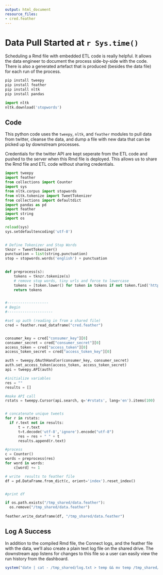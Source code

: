 ```yaml
---
output: html_document
resource_files:
- cred.feather
---
```


# Data Pull Started at `r Sys.time()`

Scheduling a Rmd file with embedded ETL code is really helpful. It allows the data engineer to document the process side-by-side with the code. There is also a generated artefact that is produced (besides the data file) for each run of the process. 

```bash
pip install tweepy
pip install feather
pip install nltk
pip install pandas
```



```python
import nltk
nltk.download('stopwords')
```


## Code

This python code uses the `tweepy`, `nltk`, and `feather` modules to pull data from twitter, cleanse the data, and dump a file with new data that can be picked up by downstream processes.

Credentials for the twitter API are kept seperate from the ETL code and pushed to the server when this Rmd file is deployed. This allows us to share the Rmd file and ETL code without sharing credentials.

```python
import tweepy
import feather
from collections import Counter
import sys
from nltk.corpus import stopwords
from nltk.tokenize import TweetTokenizer
from collections import defaultdict
import pandas as pd
import feather
import string
import os

reload(sys)
sys.setdefaultencoding('utf-8')

 
# Define Tokenizer and Stop Words
tknzr = TweetTokenizer() 
punctuation = list(string.punctuation)
stop = stopwords.words('english') + punctuation

 
def preprocess(s):
    tokens = tknzr.tokenize(s)
    # remove stop words, tiny urls and force to lowercase 
    tokens = [token.lower() for token in tokens if not token.find('https') >= 0 and token not in stop]
    return tokens


#-------------------
# Begin 
#---------------------

#set up auth (reading in from a shared file)
cred = feather.read_dataframe("cred.feather")


consumer_key = cred["consumer_key"][0]
consumer_secret = cred["consumer_secret"][0]
access_token = cred["access_token"][0]
access_token_secret = cred["access_token_key"][0]

auth = tweepy.OAuthHandler(consumer_key, consumer_secret)
auth.set_access_token(access_token, access_token_secret)
api = tweepy.API(auth)

#initialize variables
res = ""
results = []

#make API call
rstats = tweepy.Cursor(api.search, q='#rstats', lang='en').items(100)


# concatenate unique tweets
for r in rstats:
  if r.text not in results:
      t = r.text
      t=t.decode('utf-8','ignore').encode("utf-8")
      res = res + " " + t
      results.append(r.text)

#process
c = Counter()
words = preprocess(res)
for word in words:
    c[word] += 1

# write  results to feather file
df = pd.DataFrame.from_dict(c, orient='index').reset_index()


#print df

if os.path.exists("/tmp_shared/data.feather"): 
  os.remove("/tmp_shared/data.feather")
  
feather.write_dataframe(df, "/tmp_shared/data.feather")


```

## Log A Success

In addition to the compiled Rmd file, the Connect logs, and the feather file with the data, we'll also create a plain text log file on the shared drive. The downstream app listens for changes to this file so a user can easily view the run history from the dashboard. 


```r
system("date | cat - /tmp_shared/log.txt > temp && mv temp /tmp_shared/log.txt")
```


